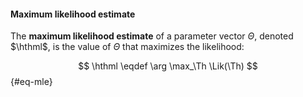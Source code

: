 :::{#def-mle}

#### Maximum likelihood estimate

The **maximum likelihood estimate** of a parameter vector $\Theta$, denoted $\hthml$, is the value of $\Theta$ that maximizes the likelihood:

$$
\hthml \eqdef \arg \max_\Th \Lik(\Th)
$$ {#eq-mle}
:::
